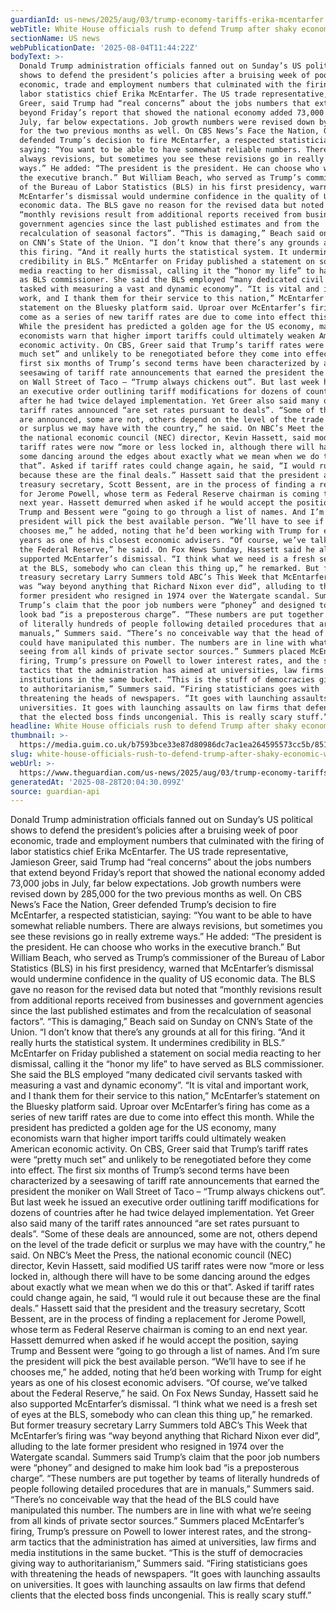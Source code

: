 ```yaml
---
guardianId: us-news/2025/aug/03/trump-economy-tariffs-erika-mcentarfer
webTitle: White House officials rush to defend Trump after shaky economic week
sectionName: US news
webPublicationDate: '2025-08-04T11:44:22Z'
bodyText: >-
  Donald Trump administration officials fanned out on Sunday’s US political
  shows to defend the president’s policies after a bruising week of poor
  economic, trade and employment numbers that culminated with the firing of
  labor statistics chief Erika McEntarfer. The US trade representative, Jamieson
  Greer, said Trump had “real concerns” about the jobs numbers that extend
  beyond Friday’s report that showed the national economy added 73,000 jobs in
  July, far below expectations. Job growth numbers were revised down by 285,000
  for the two previous months as well. On CBS News’s Face the Nation, Greer
  defended Trump’s decision to fire McEntarfer, a respected statistician,
  saying: “You want to be able to have somewhat reliable numbers. There are
  always revisions, but sometimes you see these revisions go in really extreme
  ways.” He added: “The president is the president. He can choose who works in
  the executive branch.” But William Beach, who served as Trump’s commissioner
  of the Bureau of Labor Statistics (BLS) in his first presidency, warned that
  McEntarfer’s dismissal would undermine confidence in the quality of US
  economic data. The BLS gave no reason for the revised data but noted that
  “monthly revisions result from additional reports received from businesses and
  government agencies since the last published estimates and from the
  recalculation of seasonal factors”. “This is damaging,” Beach said on Sunday
  on CNN’s State of the Union. “I don’t know that there’s any grounds at all for
  this firing. “And it really hurts the statistical system. It undermines
  credibility in BLS.” McEntarfer on Friday published a statement on social
  media reacting to her dismissal, calling it the “honor my life” to have served
  as BLS commissioner. She said the BLS employed “many dedicated civil servants
  tasked with measuring a vast and dynamic economy”. “It is vital and important
  work, and I thank them for their service to this nation,” McEntarfer’s
  statement on the Bluesky platform said. Uproar over McEntarfer’s firing has
  come as a series of new tariff rates are due to come into effect this month.
  While the president has predicted a golden age for the US economy, many
  economists warn that higher import tariffs could ultimately weaken American
  economic activity. On CBS, Greer said that Trump’s tariff rates were “pretty
  much set” and unlikely to be renegotiated before they come into effect. The
  first six months of Trump’s second terms have been characterized by a
  seesawing of tariff rate announcements that earned the president the moniker
  on Wall Street of Taco – “Trump always chickens out”. But last week he issued
  an executive order outlining tariff modifications for dozens of countries
  after he had twice delayed implementation. Yet Greer also said many of the
  tariff rates announced “are set rates pursuant to deals”. “Some of these deals
  are announced, some are not, others depend on the level of the trade deficit
  or surplus we may have with the country,” he said. On NBC’s Meet the Press,
  the national economic council (NEC) director, Kevin Hassett, said modified US
  tariff rates were now “more or less locked in, although there will have to be
  some dancing around the edges about exactly what we mean when we do this or
  that”. Asked if tariff rates could change again, he said, “I would rule it out
  because these are the final deals.” Hassett said that the president and the
  treasury secretary, Scott Bessent, are in the process of finding a replacement
  for Jerome Powell, whose term as Federal Reserve chairman is coming to an end
  next year. Hassett demurred when asked if he would accept the position, saying
  Trump and Bessent were “going to go through a list of names. And I’m sure the
  president will pick the best available person. “We’ll have to see if he
  chooses me,” he added, noting that he’d been working with Trump for eight
  years as one of his closest economic advisers. “Of course, we’ve talked about
  the Federal Reserve,” he said. On Fox News Sunday, Hassett said he also
  supported McEntarfer’s dismissal. “I think what we need is a fresh set of eyes
  at the BLS, somebody who can clean this thing up,” he remarked. But former
  treasury secretary Larry Summers told ABC’s This Week that McEntarfer’s firing
  was “way beyond anything that Richard Nixon ever did”, alluding to the late
  former president who resigned in 1974 over the Watergate scandal. Summers said
  Trump’s claim that the poor job numbers were “phoney” and designed to make him
  look bad “is a preposterous charge”. “These numbers are put together by teams
  of literally hundreds of people following detailed procedures that are in
  manuals,” Summers said. “There’s no conceivable way that the head of the BLS
  could have manipulated this number. The numbers are in line with what we’re
  seeing from all kinds of private sector sources.” Summers placed McEntarfer’s
  firing, Trump’s pressure on Powell to lower interest rates, and the strong-arm
  tactics that the administration has aimed at universities, law firms and media
  institutions in the same bucket. “This is the stuff of democracies giving way
  to authoritarianism,” Summers said. “Firing statisticians goes with
  threatening the heads of newspapers. “It goes with launching assaults on
  universities. It goes with launching assaults on law firms that defend clients
  that the elected boss finds uncongenial. This is really scary stuff.”
headline: White House officials rush to defend Trump after shaky economic week
thumbnail: >-
  https://media.guim.co.uk/b7593bce33e87d80986dc7ac1ea264595573cc5b/851_0_4511_3609/500.jpg
slug: white-house-officials-rush-to-defend-trump-after-shaky-economic-week
webUrl: >-
  https://www.theguardian.com/us-news/2025/aug/03/trump-economy-tariffs-erika-mcentarfer
generatedAt: '2025-08-28T20:04:30.099Z'
source: guardian-api
---
```

Donald Trump administration officials fanned out on Sunday’s US political shows to defend the president’s policies after a bruising week of poor economic, trade and employment numbers that culminated with the firing of labor statistics chief Erika McEntarfer. The US trade representative, Jamieson Greer, said Trump had “real concerns” about the jobs numbers that extend beyond Friday’s report that showed the national economy added 73,000 jobs in July, far below expectations. Job growth numbers were revised down by 285,000 for the two previous months as well. On CBS News’s Face the Nation, Greer defended Trump’s decision to fire McEntarfer, a respected statistician, saying: “You want to be able to have somewhat reliable numbers. There are always revisions, but sometimes you see these revisions go in really extreme ways.” He added: “The president is the president. He can choose who works in the executive branch.” But William Beach, who served as Trump’s commissioner of the Bureau of Labor Statistics (BLS) in his first presidency, warned that McEntarfer’s dismissal would undermine confidence in the quality of US economic data. The BLS gave no reason for the revised data but noted that “monthly revisions result from additional reports received from businesses and government agencies since the last published estimates and from the recalculation of seasonal factors”. “This is damaging,” Beach said on Sunday on CNN’s State of the Union. “I don’t know that there’s any grounds at all for this firing. “And it really hurts the statistical system. It undermines credibility in BLS.” McEntarfer on Friday published a statement on social media reacting to her dismissal, calling it the “honor my life” to have served as BLS commissioner. She said the BLS employed “many dedicated civil servants tasked with measuring a vast and dynamic economy”. “It is vital and important work, and I thank them for their service to this nation,” McEntarfer’s statement on the Bluesky platform said. Uproar over McEntarfer’s firing has come as a series of new tariff rates are due to come into effect this month. While the president has predicted a golden age for the US economy, many economists warn that higher import tariffs could ultimately weaken American economic activity. On CBS, Greer said that Trump’s tariff rates were “pretty much set” and unlikely to be renegotiated before they come into effect. The first six months of Trump’s second terms have been characterized by a seesawing of tariff rate announcements that earned the president the moniker on Wall Street of Taco – “Trump always chickens out”. But last week he issued an executive order outlining tariff modifications for dozens of countries after he had twice delayed implementation. Yet Greer also said many of the tariff rates announced “are set rates pursuant to deals”. “Some of these deals are announced, some are not, others depend on the level of the trade deficit or surplus we may have with the country,” he said. On NBC’s Meet the Press, the national economic council (NEC) director, Kevin Hassett, said modified US tariff rates were now “more or less locked in, although there will have to be some dancing around the edges about exactly what we mean when we do this or that”. Asked if tariff rates could change again, he said, “I would rule it out because these are the final deals.” Hassett said that the president and the treasury secretary, Scott Bessent, are in the process of finding a replacement for Jerome Powell, whose term as Federal Reserve chairman is coming to an end next year. Hassett demurred when asked if he would accept the position, saying Trump and Bessent were “going to go through a list of names. And I’m sure the president will pick the best available person. “We’ll have to see if he chooses me,” he added, noting that he’d been working with Trump for eight years as one of his closest economic advisers. “Of course, we’ve talked about the Federal Reserve,” he said. On Fox News Sunday, Hassett said he also supported McEntarfer’s dismissal. “I think what we need is a fresh set of eyes at the BLS, somebody who can clean this thing up,” he remarked. But former treasury secretary Larry Summers told ABC’s This Week that McEntarfer’s firing was “way beyond anything that Richard Nixon ever did”, alluding to the late former president who resigned in 1974 over the Watergate scandal. Summers said Trump’s claim that the poor job numbers were “phoney” and designed to make him look bad “is a preposterous charge”. “These numbers are put together by teams of literally hundreds of people following detailed procedures that are in manuals,” Summers said. “There’s no conceivable way that the head of the BLS could have manipulated this number. The numbers are in line with what we’re seeing from all kinds of private sector sources.” Summers placed McEntarfer’s firing, Trump’s pressure on Powell to lower interest rates, and the strong-arm tactics that the administration has aimed at universities, law firms and media institutions in the same bucket. “This is the stuff of democracies giving way to authoritarianism,” Summers said. “Firing statisticians goes with threatening the heads of newspapers. “It goes with launching assaults on universities. It goes with launching assaults on law firms that defend clients that the elected boss finds uncongenial. This is really scary stuff.”
